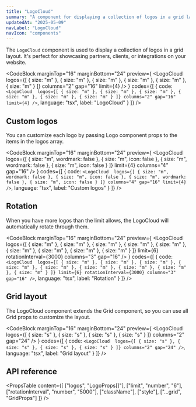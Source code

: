 ```yaml
---
title: "LogoCloud"
summary: "A component for displaying a collection of logos in a grid layout with optional rotation."
updatedAt: "2025-05-09"
navLabel: "LogoCloud"
navIcon: "components"
---
```


The `LogoCloud` component is used to display a collection of logos in a grid layout. It's perfect for showcasing partners, clients, or integrations on your website.

<CodeBlock
  marginTop="16"
  marginBottom="24"
  preview={
    <LogoCloud 
      logos={[
        { size: "m" },
        { size: "m" },
        { size: "m" },
        { size: "m" },
        { size: "m" },
        { size: "m" }
      ]}
      columns="2"
      gap="16"
      limit={4}
    />
  }
  codes={[
    {
      code:
`<LogoCloud 
    logos={[
        { size: "m" },
        { size: "m" },
        { size: "m" },
        { size: "m" },
        { size: "m" },
        { size: "m" }
    ]}
    columns="2"
    gap="16"
    limit={4}
/>`,
      language: "tsx",
      label: "LogoCloud"
    }
  ]}
/>

## Custom logos

You can customize each logo by passing Logo component props to the items in the logos array.

<CodeBlock
  marginTop="16"
  marginBottom="24"
  preview={
    <LogoCloud 
      logos={[
        { size: "m", wordmark: false },
        { size: "m", icon: false },
        { size: "m", wordmark: false },
        { size: "m", icon: false }
      ]}
      limit={4}
      columns="4"
      gap="16"
    />
  }
  codes={[
    {
      code:
`<LogoCloud 
    logos={[
        { size: "m", wordmark: false },
        { size: "m", icon: false },
        { size: "m", wordmark: false },
        { size: "m", icon: false }
    ]}
    columns="4"
    gap="16"
    limit={4}
/>`,
      language: "tsx",
      label: "Custom logos"
    }
  ]}
/>

## Rotation

When you have more logos than the limit allows, the LogoCloud will automatically rotate through them.

<CodeBlock
  marginTop="16"
  marginBottom="24"
  preview={
    <LogoCloud 
      logos={[
        { size: "m" },
        { size: "m" },
        { size: "m" },
        { size: "m" },
        { size: "m" },
        { size: "m" },
        { size: "m" },
        { size: "m" },
        { size: "m" }
      ]}
      limit={6}
      rotationInterval={3000}
      columns="3"
      gap="16"
    />
  }
  codes={[
    {
      code:
`<LogoCloud 
    logos={[
        { size: "m" },
        { size: "m" },
        { size: "m" },
        { size: "m" },
        { size: "m" },
        { size: "m" },
        { size: "m" },
        { size: "m" },
        { size: "m" }
    ]}
    limit={6}
    rotationInterval={3000}
    columns="3"
    gap="16"
/>`,
      language: "tsx",
      label: "Rotation"
    }
  ]}
/>

## Grid layout

The LogoCloud component extends the Grid component, so you can use all Grid props to customize the layout.

<CodeBlock
  marginTop="16"
  marginBottom="24"
  preview={
    <LogoCloud 
      logos={[
        { size: "s" },
        { size: "s" },
        { size: "s" },
        { size: "s" }
      ]}
      columns="2"
      gap="24"
    />
  }
  codes={[
    {
      code:
`<LogoCloud 
    logos={[
        { size: "s" },
        { size: "s" },
        { size: "s" },
        { size: "s" }
    ]}
    columns="2"
    gap="24"
/>`,
      language: "tsx",
      label: "Grid layout"
    }
  ]}
/>

## API reference

<PropsTable
  content={[
    ["logos", "LogoProps[]"],
    ["limit", "number", "6"],
    ["rotationInterval", "number", "5000"],
    ["className"],
    ["style"],
    ["...grid", "GridProps"]
  ]}
/>